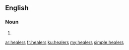 ==English==

===Noun===
{{head|en|plural}}

# {{plural of|healer|lang=en}}

[[ar:healers]]
[[fr:healers]]
[[ku:healers]]
[[my:healers]]
[[simple:healers]]